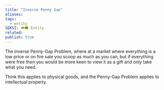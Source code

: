 ```yaml
---
title: "Inverse Penny Gap"
aliases: 
tags:
  - entity
SEKSI: 👁️‍🗨️ Entity
related:
publish: true
---
```




The inverse <Link href="/c/penny-gap-problem" className="text-[var(--color-primary)] hover:underline hover:text-[var(--color-secondary)] transition-colors font-medium">Penny-Gap Problem</Link>, where at a market where everything is a low price or on fire sale you scoop as much as you can, but if everything were free then you would be more keen to view it as a gift and only take what you need.

Think this applies to physical goods, and the <Link href="/c/penny-gap-problem" className="text-[var(--color-primary)] hover:underline hover:text-[var(--color-secondary)] transition-colors font-medium">Penny-Gap Problem</Link> applies to intellectual property.
